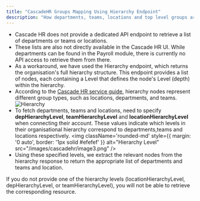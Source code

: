 ```yaml
---
title: "CascadeHR Groups Mapping Using Hierarchy Endpoint"
description: "How departments, teams, locations and top level groups are mapped using the Hierarchy endpoint."
---
```




- Cascade HR does not provide a dedicated API endpoint to retrieve a list of departments or teams or locations.
- These lists are also not directly available in the Cascade HR UI. While departments can be found in the Payroll module, 
  there is currently no API access to retrieve them from there.
- As a workaround, we have used the Hierarchy endpoint, which returns the organisation's full hierarchy structure. This endpoint
  provides a list of nodes, each containing a Level that defines the node's Level (depth) within the hierarchy.
- According to the [Cascade HR service guide](https://help-iris.co.uk/hr/cascade/api/serviceguides/hierarchy-overview.htm), 
  hierarchy nodes represent different group types, such as locations, departments, and teams.
    <Frame>
        <img className='rounded-md' style={{ margin: '0 auto', border: '1px solid #efefef' }} alt="Hierarchy" src="/images/cascadehr/image2.png" />
    </Frame>
- To fetch departments, teams and locations, need to specify **depHierarchyLevel**, **teamHierarchyLevel** and **locationHierarchyLevel** when connecting 
  their account. These values indicate which levels in their organisational hierarchy correspond to departments,teams and locations respectively.
      <Frame>
        <img className='rounded-md' style={{ margin: '0 auto', border: '1px solid #efefef' }} alt="Hierarchy Level" src="/images/cascadehr/image3.png" />
    </Frame>
- Using these specified levels, we extract the relevant nodes from the hierarchy response to return the appropriate list of departments and 
  teams and location.

 <Note>
  If you do not provide one of the hierarchy levels (locationHierarchyLevel, depHierarchyLevel, or teamHierarchyLevel), you will not be able to retrieve the corresponding resource.
</Note>